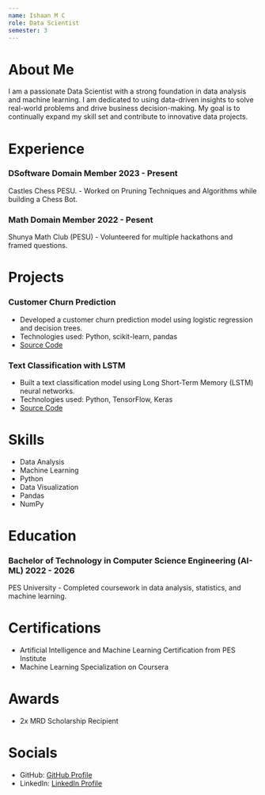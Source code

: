 ```yaml
---
name: Ishaan M C
role: Data Scientist
semester: 3
---
```


# About Me

I am a passionate Data Scientist with a strong foundation in data analysis and machine learning. I am dedicated to using data-driven insights to solve real-world problems and drive business decision-making. My goal is to continually expand my skill set and contribute to innovative data projects.

# Experience

### **DSoftware Domain Member** 2023 - Present
Castles Chess PESU. - Worked on Pruning Techniques and Algorithms while building a Chess Bot.

### **Math Domain Member** 2022 - Pesent
Shunya Math Club (PESU) - Volunteered for multiple hackathons and framed questions.

# Projects

### **Customer Churn Prediction**
- Developed a customer churn prediction model using logistic regression and decision trees.
- Technologies used: Python, scikit-learn, pandas
- [Source Code](https://github.com/yourusername/churn-prediction)

### **Text Classification with LSTM**
- Built a text classification model using Long Short-Term Memory (LSTM) neural networks.
- Technologies used: Python, TensorFlow, Keras
- [Source Code](https://github.com/yourusername/text-classification)

# Skills

- Data Analysis
- Machine Learning
- Python
- Data Visualization
- Pandas
- NumPy

# Education

### Bachelor of Technology in Computer Science Engineering (AI- ML) 2022 - 2026
PES University - Completed coursework in data analysis, statistics, and machine learning.

# Certifications

- Artificial Intelligence and Machine Learning Certification from PES Institute
- Machine Learning Specialization on Coursera

# Awards

- 2x MRD Scholarship Recipient

# Socials

- GitHub: [GitHub Profile](https://github.com/984-ISHU)
- LinkedIn: [LinkedIn Profile](https://www.linkedin.com/in/ishaan-m-c-3353a622b/)

